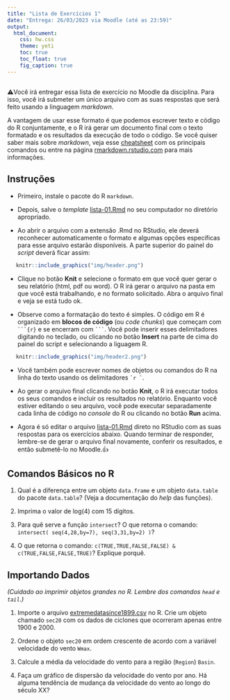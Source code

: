 ```yaml
---
title: "Lista de Exercícios 1"
date: "Entrega: 26/03/2023 via Moodle (até as 23:59)"
output: 
  html_document: 
    css: hw.css
    theme: yeti
    toc: true
    toc_float: true
    fig_caption: true
---
```


## 

⚠️Você irá entregar essa lista de exercício no Moodle da disciplina. Para isso, você irá submeter um único arquivo com as suas respostas que será feito usando a linguagem *markdown*. 

A vantagem de usar esse formato é que podemos escrever texto e código do R conjuntamente, e o R irá gerar um documento final com o texto formatado e os resultados da execução de todo o código. Se você quiser saber mais sobre *markdown*, veja esse [cheatsheet](https://www.rstudio.com/wp-content/uploads/2015/02/rmarkdown-cheatsheet.pdf) com os principais comandos ou entre na página [rmarkdown.rstudio.com](http://rmarkdown.rstudio.com) para mais informações. 


## Instruções


- Primeiro, instale o pacote do R `markdown`.

- Depois, salve o *template* [lista-01.Rmd](lista-01.Rmd) no seu computador no diretório apropriado.

- Ao abrir o arquivo com a extensão .Rmd no RStudio, ele deverá reconhecer automaticamente o formato e algumas opções específicas para esse arquivo estarão disponíveis. A parte superior do painel do *script* deverá ficar assim:

<div style= "float:center; position:relative; margin-left:20px">
```r
knitr::include_graphics("img/header.png")
```
</div>

- Clique no botão **Knit** e selecione o formato em que você quer gerar o seu relatório (html, pdf ou word). O R irá gerar o arquivo na pasta em que você está trabalhando, e no formato solicitado. Abra o arquivo final e veja se está tudo ok. 

- Observe como a formatação do texto é simples. O código em R é organizado em **blocos de código** (ou *code chunks*) que começam com ` ```{r} ` e se encerram com ` ``` `. Você pode inserir esses delimitadores digitando no teclado, ou clicando no botão **Insert** na parte de cima do painel do script e selecionando a liguagem R.

<div style= "float:center; position:relative; margin-left:20px">
```r
knitr::include_graphics("img/header2.png")
```
</div>

- Você também pode escrever nomes de objetos ou comandos do R na linha do texto usando os delimitadores `` `r
` ``.

- Ao gerar o arquivo final clicando no botão **Knit**, o R irá executar todos os seus comandos e incluir os resultados no relatório. Enquanto você estiver editando o seu arquivo, você pode executar separadamente cada linha de código no *console* do R ou clicando no botão **Run** acima.

- Agora é só editar o arquivo [lista-01.Rmd](lista-01.Rmd) direto no RStudio com as suas respostas para os exercícios abaixo. Quando terminar de responder, lembre-se de gerar o arquivo final novamente, conferir os resultados, e então submetê-lo no Moodle.👍


## Comandos Básicos no R


1) Qual é a diferença entre um objeto `data.frame` e um objeto `data.table` do pacote `data.table`? (Veja a documentação do *help* das funções).


2) Imprima o valor de log(4) com 15 dígitos.


3) Para quê serve a função `intersect`? O que retorna o comando:
`intersect( seq(4,28,by=7), seq(3,31,by=2) )`?


4) O que retorna o comando:
`c(TRUE,TRUE,FALSE,FALSE) & c(TRUE,FALSE,FALSE,TRUE)`? Explique porquê.


## Importando Dados

*(Cuidado ao imprimir objetos grandes no R. Lembre dos comandos `head` e `tail`.)*


1) Importe o arquivo [extremedatasince1899.csv](../datasets/extremedatasince1899.csv) no R. Crie um objeto chamado `sec20` com os dados de ciclones que ocorreram apenas entre 1900 e 2000.


2) Ordene o objeto `sec20` em ordem crescente de acordo com a variável velocidade do vento `Wmax`.


3) Calcule a média da velocidade do vento para a região (`Region`) `Basin`.


4) Faça um gráfico de dispersão da velocidade do vento por ano. Há alguma tendência de mudança da velocidade do vento ao longo do século XX?


<!-- ## Resolução -->

<!-- Sugestão de respostas:  -->

<!-- - [Resolução Lista 1](./resolucao/lista-01-resolucao.html) -->

<!-- - [Arquivo .Rmd](./resolucao/lista-01-resolucao.Rmd) -->